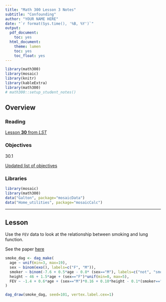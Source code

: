 ```yaml
---
title: "Math 300 Lesson 3 Notes"
subtitle: "Confounding"
author: "YOUR NAME HERE"
date: "`r format(Sys.time(), '%B, %Y')`"
output:
  pdf_document:
    toc: yes
  html_document:
    theme: lumen
    toc: yes
    toc_float: yes
---
```


```r
library(math300)
library(mosaic)
library(knitr)
library(kableExtra)
library(math300)
# math300::setup_student_notes()
```

## Overview




### Reading

[Lesson **30** from *LST*](https://dtkaplan.github.io/Math-300R/Textbook/Reading-notes-lesson-30.html)

### Objectives

30.1

[Updated list of objectives](../Objectives/Obj-lesson-30.html)

### Libraries

```r
library(mosaic)
library(math300)
data("Galton", package="mosaicData")
data("Home_utilities", package="mosaicCalc")
```

----------

## Lesson

Use the `FEV` data to look at the relationship between smoking and lung function.

See the paper [here](https://www.tandfonline.com/doi/full/10.1080/10691898.2020.1713936)

```r
smoke_dag <- dag_make(
  age ~ unif(min=3, max=19),
  sex ~ binom(exo(), labels=c("F", "M")),
  smoker ~ binom(-7.6 + 0.5*age - 0.8* (sex=="M"), labels=c("not", "smoker")),
  height ~ 46 + 1.5*age + (sex=="F")*unif(min=0, max=5),
  FEV ~ -1.4 + 0.6*age + (sex=="M")*0.16 + 0.10*height - 0.1*(smoker=="smoker") + exo(.2)
)
```


```r
dag_draw(smoke_dag, seed=101, vertex.label.cex=1)
```
